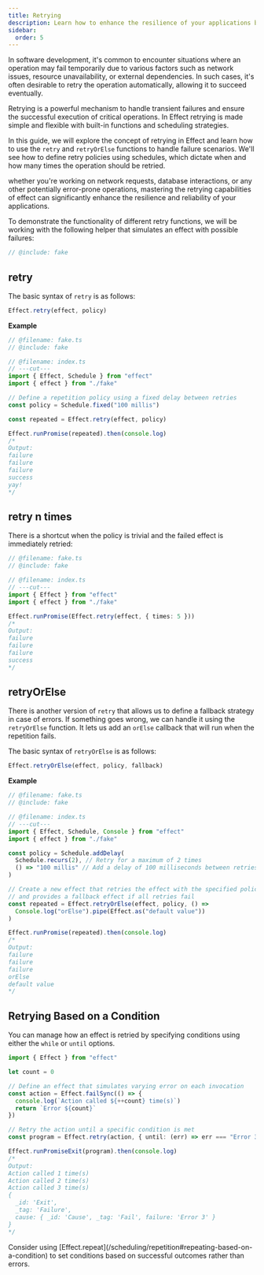 ```yaml
---
title: Retrying
description: Learn how to enhance the resilience of your applications by mastering the retrying capabilities of Effect. Explore `retry`, `retryN`, and `retryOrElse` functions, along with scheduling policies, to automatically handle transient failures. Whether dealing with network requests, database interactions, or other error-prone operations, discover how Effect simplifies the implementation of robust retry strategies.
sidebar:
  order: 5
---
```



In software development, it's common to encounter situations where an operation may fail temporarily due to various factors such as network issues, resource unavailability, or external dependencies. In such cases, it's often desirable to retry the operation automatically, allowing it to succeed eventually.

Retrying is a powerful mechanism to handle transient failures and ensure the successful execution of critical operations. In Effect retrying is made simple and flexible with built-in functions and scheduling strategies.

In this guide, we will explore the concept of retrying in Effect and learn how to use the `retry` and `retryOrElse` functions to handle failure scenarios. We'll see how to define retry policies using schedules, which dictate when and how many times the operation should be retried.

whether you're working on network requests, database interactions, or any other potentially error-prone operations, mastering the retrying capabilities of effect can significantly enhance the resilience and reliability of your applications.

To demonstrate the functionality of different retry functions, we will be working with the following helper that simulates an effect with possible failures:

<div style="display: none;">

```ts twoslash include fake
import { Effect } from "effect"

let count = 0

// Simulates an effect with possible failures
export const effect = Effect.async<string, Error>((resume) => {
  if (count <= 2) {
    count++
    console.log("failure")
    resume(Effect.fail(new Error()))
  } else {
    console.log("success")
    resume(Effect.succeed("yay!"))
  }
})
```

</div>

```ts twoslash
// @include: fake
```

## retry

The basic syntax of `retry` is as follows:

```ts
Effect.retry(effect, policy)
```

**Example**

```ts twoslash
// @filename: fake.ts
// @include: fake

// @filename: index.ts
// ---cut---
import { Effect, Schedule } from "effect"
import { effect } from "./fake"

// Define a repetition policy using a fixed delay between retries
const policy = Schedule.fixed("100 millis")

const repeated = Effect.retry(effect, policy)

Effect.runPromise(repeated).then(console.log)
/*
Output:
failure
failure
failure
success
yay!
*/
```

## retry n times

There is a shortcut when the policy is trivial and the failed effect is immediately retried:

```ts twoslash
// @filename: fake.ts
// @include: fake

// @filename: index.ts
// ---cut---
import { Effect } from "effect"
import { effect } from "./fake"

Effect.runPromise(Effect.retry(effect, { times: 5 }))
/*
Output:
failure
failure
failure
success
*/
```

## retryOrElse

There is another version of `retry` that allows us to define a fallback strategy in case of errors.
If something goes wrong, we can handle it using the `retryOrElse` function.
It lets us add an `orElse` callback that will run when the repetition fails.

The basic syntax of `retryOrElse` is as follows:

```ts
Effect.retryOrElse(effect, policy, fallback)
```

**Example**

```ts twoslash
// @filename: fake.ts
// @include: fake

// @filename: index.ts
// ---cut---
import { Effect, Schedule, Console } from "effect"
import { effect } from "./fake"

const policy = Schedule.addDelay(
  Schedule.recurs(2), // Retry for a maximum of 2 times
  () => "100 millis" // Add a delay of 100 milliseconds between retries
)

// Create a new effect that retries the effect with the specified policy,
// and provides a fallback effect if all retries fail
const repeated = Effect.retryOrElse(effect, policy, () =>
  Console.log("orElse").pipe(Effect.as("default value"))
)

Effect.runPromise(repeated).then(console.log)
/*
Output:
failure
failure
failure
orElse
default value
*/
```

## Retrying Based on a Condition

You can manage how an effect is retried by specifying conditions using either the `while` or `until` options.

```ts twoslash
import { Effect } from "effect"

let count = 0

// Define an effect that simulates varying error on each invocation
const action = Effect.failSync(() => {
  console.log(`Action called ${++count} time(s)`)
  return `Error ${count}`
})

// Retry the action until a specific condition is met
const program = Effect.retry(action, { until: (err) => err === "Error 3" })

Effect.runPromiseExit(program).then(console.log)
/*
Output:
Action called 1 time(s)
Action called 2 time(s)
Action called 3 time(s)
{
  _id: 'Exit',
  _tag: 'Failure',
  cause: { _id: 'Cause', _tag: 'Fail', failure: 'Error 3' }
}
*/
```

<Aside type="tip">
  Consider using
  [Effect.repeat](/scheduling/repetition#repeating-based-on-a-condition) to
  set conditions based on successful outcomes rather than errors.
</Aside>
